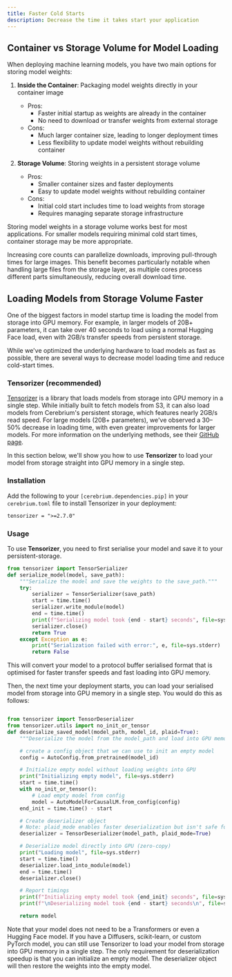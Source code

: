 ```yaml
---
title: Faster Cold Starts
description: Decrease the time it takes start your application
---
```


## Container vs Storage Volume for Model Loading

When deploying machine learning models, you have two main options for storing model weights:

1. **Inside the Container**: Packaging model weights directly in your container image

   - Pros:
     - Faster initial startup as weights are already in the container
     - No need to download or transfer weights from external storage
   - Cons:
     - Much larger container size, leading to longer deployment times
     - Less flexibility to update model weights without rebuilding container

2. **Storage Volume**: Storing weights in a persistent storage volume
   - Pros:
     - Smaller container sizes and faster deployments
     - Easy to update model weights without rebuilding container
   - Cons:
     - Initial cold start includes time to load weights from storage
     - Requires managing separate storage infrastructure

Storing model weights in a storage volume works best for most applications. For smaller models requiring minimal cold start times, container storage may be more appropriate.

<Note>
Increasing core counts can parallelize downloads, improving pull-through times for large images. This benefit becomes particularly notable when handling large files from the storage layer, as multiple cores process different parts simultaneously, reducing overall download time.
</Note>

## Loading Models from Storage Volume Faster

One of the biggest factors in model startup time is loading the model from storage into GPU memory. For example, in larger models of 20B+ parameters, it can take over 40 seconds to load using a normal Hugging Face load, even with 2GB/s transfer speeds from persistent storage.

While we've optimized the underlying hardware to load models as fast as possible, there are several ways to decrease model loading time and reduce cold-start times.

### Tensorizer (recommended)

[Tensorizer](https://github.com/coreweave/tensorizer) is a library that loads models from storage into GPU memory in a single step. While initially built to fetch models from S3, it can also load models from Cerebrium's persistent storage, which features nearly 2GB/s read speed. For large models (20B+ parameters), we've observed a 30–50% decrease in loading time, with even greater improvements for larger models. For more information on the underlying methods, see their [GitHub page](https://github.com/coreweave/tensorizer).

In this section below, we'll show you how to use **Tensorizer** to load your model from storage straight into GPU memory in a single step.

### Installation

Add the following to your `[cerebrium.dependencies.pip]` in your `cerebrium.toml` file to install Tensorizer in your deployment:

```txt
tensorizer = ">=2.7.0"
```

### Usage

To use **Tensorizer**, you need to first serialise your model and save it to your persistent-storage.

```python
from tensorizer import TensorSerializer
def serialize_model(model, save_path):
    """Serialize the model and save the weights to the save_path."""
    try:
        serializer = TensorSerializer(save_path)
        start = time.time()
        serializer.write_module(model)
        end = time.time()
        print(f"Serializing model took {end - start} seconds", file=sys.stderr)
        serializer.close()
        return True
    except Exception as e:
        print("Serialization failed with error:", e, file=sys.stderr)
        return False
```

This will convert your model to a protocol buffer serialised format that is optimised for faster transfer speeds and fast loading into GPU memory.

Then, the next time your deployment starts, you can load your serialised model from storage into GPU memory in a single step.
You would do this as follows:

```python

from tensorizer import TensorDeserializer
from tensorizer.utils import no_init_or_tensor
def deserialize_saved_model(model_path, model_id, plaid=True):
    """Deserialize the model from the model_path and load into GPU memory."""

    # create a config object that we can use to init an empty model
    config = AutoConfig.from_pretrained(model_id)

    # Initialize empty model without loading weights into GPU
    print("Initializing empty model", file=sys.stderr)
    start = time.time()
    with no_init_or_tensor():
        # Load empty model from config
        model = AutoModelForCausalLM.from_config(config)
    end_init = time.time() - start

    # Create deserializer object
    # Note: plaid_mode enables faster deserialization but isn't safe for training
    deserializer = TensorDeserializer(model_path, plaid_mode=True)

    # Deserialize model directly into GPU (zero-copy)
    print("Loading model", file=sys.stderr)
    start = time.time()
    deserializer.load_into_module(model)
    end = time.time()
    deserializer.close()

    # Report timings
    print(f"Initializing empty model took {end_init} seconds", file=sys.stderr)
    print(f"\nDeserializing model took {end - start} seconds\n", file=sys.stderr)

    return model
```

Note that your model does not need to be a Transformers or even a Hugging Face model. If you have a Diffusers, scikit-learn, or custom PyTorch model, you can still use Tensorizer to load your model from storage into GPU memory in a single step. The only requirement for deserialization speedup is that you can initialize an empty model. The deserializer object will then restore the weights into the empty model.
